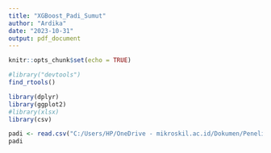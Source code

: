 ```yaml
---
title: "XGBoost_Padi_Sumut"
author: "Ardika"
date: "2023-10-31"
output: pdf_document
---
```


```r
knitr::opts_chunk$set(echo = TRUE)
```

```r
#library("devtools")
find_rtools()

```

```r
library(dplyr)
library(ggplot2)
#library(xlsx)
library(csv)

```
```r
padi <- read.csv("C:/Users/HP/OneDrive - mikroskil.ac.id/Dokumen/Penelitian Pak Roni/data/insurance.csv")
padi
```

